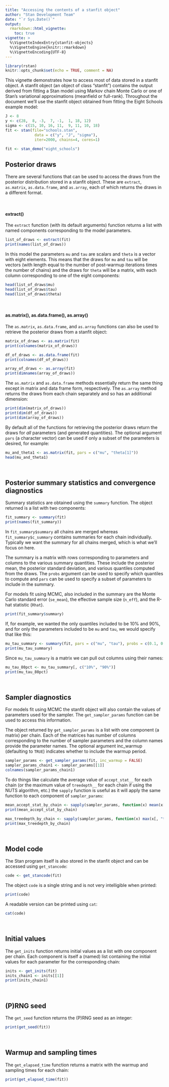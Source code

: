 ```yaml
---
title: "Accessing the contents of a stanfit object"
author: "Stan Development Team"
date: "`r Sys.Date()`"
output: 
  rmarkdown::html_vignette:
    toc: true
vignette: >
  %\VignetteIndexEntry{stanfit-objects}
  %\VignetteEngine{knitr::rmarkdown}
  %\VignetteEncoding{UTF-8}
---
```


```r
library(rstan)
knitr::opts_chunk$set(echo = TRUE, comment = NA)
```

This vignette demonstrates how to access most of data stored in a stanfit 
object. A stanfit object (an object of class "stanfit") contains the output 
derived from fitting a Stan model using Markov chain Monte Carlo or one of
Stan's variational approximations (meanfield or full-rank). Throughout the
document we'll use the stanfit object obtained from fitting the Eight Schools
example model:

```r
J <- 8
y <- c(28,  8, -3,  7, -1,  1, 18, 12)
sigma <- c(15, 10, 16, 11,  9, 11, 10, 18)
fit <- stan(file="schools.stan",
             data = c("y", "J", "sigma"),
             iter=2000, chains=4, cores=1)
```
```r
fit <- stan_demo("eight_schools")
```

## Posterior draws

There are several functions that can be used to access the draws from the 
posterior distribution stored in a stanfit object. These are `extract`, 
`as.matrix`, `as.data.frame`, and `as.array`, each of which returns the draws in
a different format.

<br>

#### extract()

The `extract` function (with its default arguments) function returns a list with 
named components corresponding to the model parameters.

```r
list_of_draws <- extract(fit)
print(names(list_of_draws))
```

In this model the parameters `mu` and `tau` are scalars and `theta` is a vector
with eight elements. This means that the draws for `mu` and `tau` will be 
vectors (with length equal to the number of post-warmup iterations times the 
number of chains) and the draws for `theta` will be a matrix, with each column 
corresponding to one of the eight components:

```r
head(list_of_draws$mu)
head(list_of_draws$tau)
head(list_of_draws$theta)
```

<br>

#### as.matrix(), as.data.frame(), as.array()

The `as.matrix`, `as.data.frame`, and `as.array` functions can also be used
to retrieve the posterior draws from a stanfit object:

```r
matrix_of_draws <- as.matrix(fit)
print(colnames(matrix_of_draws))

df_of_draws <- as.data.frame(fit)
print(colnames(df_of_draws))

array_of_draws <- as.array(fit)
print(dimnames(array_of_draws))
```

The `as.matrix` and `as.data.frame` methods essentially return the same 
thing except in matrix and data frame form, respectively. The `as.array`
method returns the draws from each chain separately and so has an additional
dimension:

```r
print(dim(matrix_of_draws))
print(dim(df_of_draws))
print(dim(array_of_draws))
```

By default all of the functions for retrieving the posterior draws return the
draws for _all_ parameters (and generated quantities). The optional argument 
`pars` (a character vector) can be used if only a subset of the parameters is
desired, for example:

```r
mu_and_theta1 <- as.matrix(fit, pars = c("mu", "theta[1]"))
head(mu_and_theta1)
```

<br>

## Posterior summary statistics and convergence diagnostics

Summary statistics are obtained using the `summary` function. The object 
returned is a list with two components:

```r
fit_summary <- summary(fit)
print(names(fit_summary))
```

In `fit_summary$summary` all chains are merged whereas `fit_summary$c_summary`
contains summaries for each chain individually. Typically we want the 
summary for all chains merged, which is what we'll focus on here.

The summary is a matrix with rows corresponding to parameters and columns to the
various summary quantities. These include the posterior mean, the posterior
standard deviation, and various quantiles computed from the draws. The `probs`
argument can be used to specify which quantiles to compute and `pars` can be
used to specify a subset of parameters to include in the summary.

For models fit using MCMC, also included in the summary are the Monte Carlo
standard error (`se_mean`), the effective sample size (`n_eff`), and the R-hat
statistic (`Rhat`).

```r
print(fit_summary$summary)
```

If, for example, we wanted the only quantiles included to be 10% and 90%, and  for only the parameters included to be `mu` and `tau`, we would specify that like this:

```r
mu_tau_summary <- summary(fit, pars = c("mu", "tau"), probs = c(0.1, 0.9))$summary
print(mu_tau_summary)
```

Since `mu_tau_summary` is a matrix we can pull out columns using their names:

```r
mu_tau_80pct <- mu_tau_summary[, c("10%", "90%")]
print(mu_tau_80pct)
```


<br>

## Sampler diagnostics

For models fit using MCMC the  stanfit object will also contain the values of
parameters used for the sampler. The `get_sampler_params` function can 
be used to access this information.

The object returned by `get_sampler_params` is a list with one component (a
matrix) per chain. Each of the matrices has number of columns corresponding to
the number of sampler parameters and the column names provide the parameter
names. The optional argument inc_warmup (defaulting to `TRUE`) indicates whether
to include the warmup period.

```r
sampler_params <- get_sampler_params(fit, inc_warmup = FALSE)
sampler_params_chain1 <- sampler_params[[1]]
colnames(sampler_params_chain1)
```

To do things like calculate the average value of `accept_stat__` for each chain 
(or the maximum value of `treedepth__` for each chain if using the NUTS
algorithm, etc.) the `sapply` function is useful as it will apply the 
same function to each component of `sampler_params`:

```r
mean_accept_stat_by_chain <- sapply(sampler_params, function(x) mean(x[, "accept_stat__"]))
print(mean_accept_stat_by_chain)

max_treedepth_by_chain <- sapply(sampler_params, function(x) max(x[, "treedepth__"]))
print(max_treedepth_by_chain)
```

<br>

## Model code

The Stan program itself is also stored in the stanfit object and can be 
accessed using `get_stancode`:

```r
code <- get_stancode(fit)
```

The object `code` is a single string and is not very intelligible when printed:

```r
print(code)
```

A readable version can be printed using `cat`:
```r
cat(code)
```

<br>

## Initial values

The `get_inits` function returns initial values as a list with one component per
chain. Each component is itself a (named) list containing the initial values for each parameter for the corresponding chain:

```r
inits <- get_inits(fit)
inits_chain1 <- inits[[1]]
print(inits_chain1)
```

<br>

## (P)RNG seed

The `get_seed` function returns the (P)RNG seed as an integer:

```r
print(get_seed(fit))
```

<br>

## Warmup and sampling times

The `get_elapsed_time` function returns a matrix with the warmup and sampling
times for each chain: 

```r
print(get_elapsed_time(fit))
```
